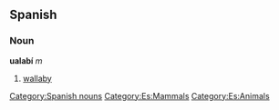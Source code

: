 == Spanish ==
=== Noun ===
'''ualabí''' ''m''
# [[wallaby]]

[[Category:Spanish nouns]]
[[Category:Es:Mammals]]
[[Category:Es:Animals]]